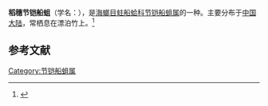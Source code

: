 {{Speciesbox
| name = 稻穗节铠船蛆
| image = 
| image_width = 
| genus = Bankia
| species = oryzaformis
| authority = Sivickis
}}
'''稻穗节铠船蛆'''（学名：''{{lang|la|Bankia oryzaformis}}''），是[[海螂目|海螂目]][[蛀船蛤科|蛀船蛤科]][[节铠船蛆属|节铠船蛆属]]的一种。主要分布于[[中国大陆|中国大陆]]，常栖息在漂泊竹上。<ref>{{cite web|url=http://shell.sinica.edu.tw/chinese/shellbase_detail.php?science_no=3912|title=国际贝库：稻穗节铠船蛆|publisher=台湾贝类资料库|accessdate=2009-08-11|archive-url=https://web.archive.org/web/20160304104155/http://shell.sinica.edu.tw/chinese/shellbase_detail.php?science_no=3912|archive-date=2016-03-04|dead-url=yes}}</ref>

== 参考文献 ==
{{reflist}}
{{Taxonbar|from=Q15234519}}

[[Category:节铠船蛆属|Category:节铠船蛆属]]
